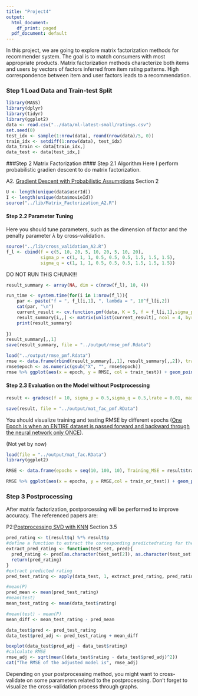 ```yaml
---
title: "Project4"
output:
  html_document:
    df_print: paged
  pdf_document: default
---
```


In this project, we are going to explore matrix factorization methods for recommender system. The goal is to match consumers with most appropriate products. Matrix factorization methods characterize both items and users by vectors of factors inferred from item rating patterns. High correspondence between item and user factors leads to a recommendation. 

### Step 1 Load Data and Train-test Split
```r
library(MASS)
library(dplyr)
library(tidyr)
library(ggplot2)
data <- read.csv("../data/ml-latest-small/ratings.csv")
set.seed(0)
test_idx <- sample(1:nrow(data), round(nrow(data)/5, 0))
train_idx <- setdiff(1:nrow(data), test_idx)
data_train <- data[train_idx,]
data_test <- data[test_idx,]
```

###Step 2 Matrix Factorization
#### Step 2.1 Algorithm
Here I perform probabilistic gradien descent to do matrix factorization.

A2. [Gradient Descent with Probabilistic Assumptions](./paper/P3 probabilistic-matrix-factorization.pdf) Section 2

```r
U <- length(unique(data$userId))
I <- length(unique(data$movieId))
source("../lib/Matrix_Factorization_A2.R")
```


#### Step 2.2 Parameter Tuning
Here you should tune parameters, such as the dimension of factor and the penalty parameter $\lambda$ by cross-validation.
```r
source("../lib/cross_validation_A2.R")
f_l <- cbind(f = c(5, 10, 20, 5, 10, 20, 5, 10, 20),
             sigma_p = c(1, 1, 1, 0.5, 0.5, 0.5, 1.5, 1.5, 1.5),
             sigma_q = c(1, 1, 1, 0.5, 0.5, 0.5, 1.5, 1.5, 1.5))
```

DO NOT RUN THIS CHUNK!!!
```r
result_summary <- array(NA, dim = c(nrow(f_l), 10, 4)) 

run_time <- system.time(for(i in 1:nrow(f_l)){
    par <- paste("f = ", f_l[i,1], ", lambda = ", 10^f_l[i,2])
    cat(par, "\n")
    current_result <- cv.function.pmf(data, K = 5, f = f_l[i,1],sigma_p=f_l[i,2],sigma_q= f_l[i,3],sigma = 0.1)
    result_summary[i,,] <- matrix(unlist(current_result), ncol = 4, byrow = T) 
    print(result_summary)
  
})
result_summary[,,1]
save(result_summary, file = "../output/rmse_pmf.Rdata")
```

```r
load("../output/rmse_pmf.Rdata")
rmse <- data.frame(rbind(result_summary[,,1], result_summary[,,2]), train_test = rep(c("Train", "Test"), each = 9), par = rep(paste("f = ", f_l[,1], ", sigma_p = ", f_l[,2], ", sigma_q = ", f_l[,3]), times = 2)) %>% gather("epoch", "RMSE", -train_test, -par)
rmse$epoch <- as.numeric(gsub("X", "", rmse$epoch))
rmse %>% ggplot(aes(x = epoch, y = RMSE, col = train_test)) + geom_point() + facet_grid(~par)
```

#### Step 2.3 Evaluation on the Model without Postprocessing 
```r
result <- gradesc(f = 10, sigma_p = 0.5,sigma_q = 0.5,lrate = 0.01, max.iter = 100, stopping.deriv = 0.01, data = data, train = data_train, test = data_test)

save(result, file = "../output/mat_fac_pmf.RData")
```

You should visualize training and testing RMSE by different epochs ([One Epoch is when an ENTIRE dataset is passed forward and backward through the neural network only ONCE](https://towardsdatascience.com/epoch-vs-iterations-vs-batch-size-4dfb9c7ce9c9)). 

(Not yet by now)
```r
load(file = "../output/mat_fac.RData")
library(ggplot2)

RMSE <- data.frame(epochs = seq(10, 100, 10), Training_MSE = result$train_RMSE, Test_MSE = result$test_RMSE) %>% gather(key = train_or_test, value = RMSE, -epochs)

RMSE %>% ggplot(aes(x = epochs, y = RMSE,col = train_or_test)) + geom_point() + scale_x_discrete(limits = seq(10, 100, 10)) + xlim(c(0, 100))

```

### Step 3 Postprocessing
After matrix factorization, postporcessing will be performed to improve accuracy.
The referenced papers are:

P2:[Postprocessing SVD with KNN](./paper/P2 Improving regularized singular value decomposition for collaborative filtering .pdf) Section 3.5

```r
pred_rating <- t(result$q) %*% result$p
#define a function to extract the corresponding predictedrating for the test set.
extract_pred_rating <- function(test_set, pred){
  pred_rating <- pred[as.character(test_set[2]), as.character(test_set[1])]
  return(pred_rating)
}
#extract predicted rating
pred_test_rating <- apply(data_test, 1, extract_pred_rating, pred_rating)

#mean(P)
pred_mean <- mean(pred_test_rating)
#mean(test)
mean_test_rating <- mean(data_test$rating)

#mean(test) - mean(P)
mean_diff <- mean_test_rating - pred_mean

data_test$pred <- pred_test_rating
data_test$pred_adj <- pred_test_rating + mean_diff

boxplot(data_test$pred_adj ~ data_test$rating)
#calculate RMSE
rmse_adj <- sqrt(mean((data_test$rating - data_test$pred_adj)^2))
cat("The RMSE of the adjusted model is", rmse_adj)
```

Depending on your postprocessing method, you might want to cross-validate on some parameters related to the postprocessing. Don't forget to visualize the cross-validation process through graphs.
